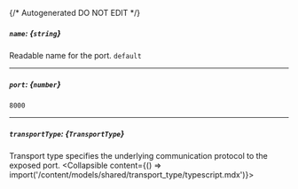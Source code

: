 {/* Autogenerated DO NOT EDIT  */}

##### `name`: *{`string`}*
Readable name for the port.
`default`

---
##### `port`: *{`number`}*
`8000`

---
##### `transportType`: *{`TransportType`}*
Transport type specifies the underlying communication protocol to the exposed port.
<Collapsible content={() => import('/content/models/shared/transport_type/typescript.mdx')}>
</Collapsible>

